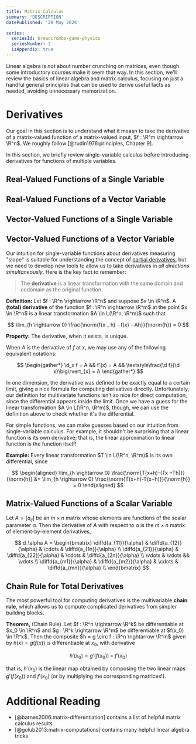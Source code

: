 ```yaml
---
title: Matrix Calculus
summary: 'DESCRIPTION'
datePublished: '29 May 2024'

series:
  seriesId: breadcrumbs-game-physics
  seriesNumber: 2
  isAppendix: true
---
```



$$
\providecommand{\norm}[1]{\left\lVert #1 \right\rVert}
\providecommand{\d}{\mathrm{d}}
\providecommand{\diffd}[2]{\frac{\d #1}{\d #2}}
\providecommand{\diffp}[2]{\frac{\partial #1}{\partial #2}}
$$

Linear algebra is *not* about number crunching on matrices, even though some introductory courses make it seem that way.  In this section, we'll review the basics of linear algebra and matrix calculus, focusing on just a handful general principles that can be used to derive useful facts as needed, avoiding unnecessary memorization.

<PostContent>
  <SeriesSummary />
</PostContent>

# Derivatives

Our goal in this section is to understand what it measn to take the derivative of a matrix-valued function of a matrix-valued input, $f : \R^m \rightarrow \R^n$.  We roughly follow [@rudin1976:principles, Chapter 9].

In this section, we briefly review single-variable calculus before introducing derivatives for functions of multiple variables.

## Real-Valued Functions of a Single Variable

## Real-Valued Functions of a Vector Variable

## Vector-Valued Functions of a Single Variable

## Vector-Valued Functions of a Vector Variable

Our intuition for single-variable functions about derivatives measuring "slope" is suitable for understanding the concept of [partial derivatives](https://en.wikipedia.org/wiki/Partial_derivative), but we need to develop new tools to allow us to take derivatives in _all directions simultaneously_.  Here is the key fact to remember:

> The **derivative** is a linear transformation with the same domain and codomain as the original function.

**Definition:** Let $f : \R^n \rightarrow \R^n$ and suppose $x \in \R^n$.  A **(total) derivative** of the function $f : \R^n \rightarrow \R^m$ at the point $x \in \R^n$ is a linear transformation $A \in L(\R^n, \R^m)$ such that

$$
\lim_{h \rightarrow 0} \frac{\norm{f(x _ h) - f(x) - Ah}}{\norm{h}} = 0
$$

**Property:** The derivative, when it exists, is unique.

When $A$ is the derivative of $f$ at $x$, we may use any of the following equivalent notations:

$$
\begin{gather*}
\d_x f = A &&
f'(x) = A &&
\textstyle\frac{\d f}{\d x}\big\rvert_{x} = A
\end{gather*}
$$

In one dimension, the derivative was defined to be exactly equal to a certain limit, giving a nice formula for computing derivatives directly.  Unfortunately, our definition for multivariate functions isn't so nice for direct computation, since the differential appears inside the limit.  Once we have a guess for the linear transformation $A \in L(\R^n, \R^m)$, though, we can use the definition above to check whether it's the differential.

For simple functions, we can make guesses based on our intuition from single-variable calculus.  For example, it shouldn't be surprising that a linear function is its own derivative; that is, the linear approximation to linear function is the function itself!

**Example:** Every linear transformation $T \in L(\R^n, \R^m)$ is its own differential, since

$$
\begin{aligned}
\lim_{h \rightarrow 0} \frac{\norm{T(x+h)-(Tx +Th)}}{\norm{h}}
&= \lim_{h \rightarrow 0} \frac{\norm{T(x+h)-T(x+h)}}{\norm{h}} = 0
\end{aligned}
$$

## Matrix-Valued Functions of a Scalar Variable

Let $A = [a_{ij}]$ be an $m \times n$ matrix whose elements are functions of the scalar parameter $\alpha$.  Then the derivative of $A$ with respect to $\alpha$ is the $m \times n$ matrix of element-by-element derivatives,

$$
d_\alpha A = 
\begin{bmatrix}
\diffd{a_{11}}{\alpha} & \diffd{a_{12}}{\alpha} & \cdots & \diffd{a_{1n}}{\alpha} \\
\diffd{a_{21}}{\alpha} & \diffd{a_{22}}{\alpha} & \cdots & \diffd{a_{2n}}{\alpha} \\
\vdots & \vdots && \vdots \\
\diffd{a_{m1}}{\alpha} & \diffd{a_{m2}}{\alpha} & \cdots & \diffd{a_{mn}}{\alpha} \\
\end{bmatrix}
$$

## Chain Rule for Total Derivatives

The most powerful tool for computing derivatives is the multivariable **chain rule**, which allows us to compute complicated derivatives from simpler building blocks.

**Theorem,** (Chain Rule).  Let $f : \R^n \rightarrow \R^k$ be differentiable at $x_0 \in \R^n$ and $g : \R^k \rightarrow \R^m$ be differentiable at $f(x_0) \in \R^k$.  Then the composite $h = g \circ f : \R^n \rightarrow \R^m$ given by $h(x) = g(f(x))$ is differentiable at $x_0$, with derivative

$$
h'(x_0) = g'(f(x_0)) \circ f'(x_0)
$$

that is, $h'(x_0)$ is the linear map obtained by composing the two linear maps $g'(f(x_0))$ and $f'(x_0)$ (or by multiplying the corresponding matrices!).

# Additional Reading

* [@barnes2006:matrix-differentiation] contains a list of helpful matrix calculus results
* [@golub2013:matrix-computations] contains many helpful linear algebra tricks